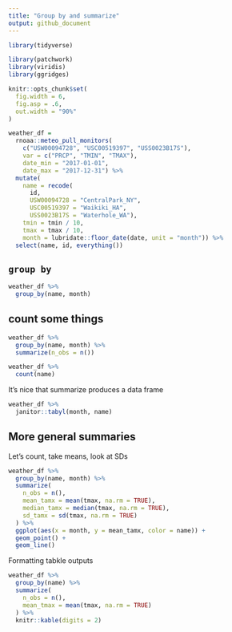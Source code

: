 ```yaml
---
title: "Group by and summarize"
output: github_document
---
```


```r
library(tidyverse)

library(patchwork)
library(viridis)
library(ggridges)

knitr::opts_chunk$set(
  fig.width = 6,
  fig.asp = .6,
  out.width = "90%"
)
```


```r
weather_df =  
  rnoaa::meteo_pull_monitors(
    c("USW00094728", "USC00519397", "USS0023B17S"),
    var = c("PRCP", "TMIN", "TMAX"), 
    date_min = "2017-01-01",
    date_max = "2017-12-31") %>%
  mutate(
    name = recode(
      id, 
      USW00094728 = "CentralPark_NY", 
      USC00519397 = "Waikiki_HA",
      USS0023B17S = "Waterhole_WA"),
    tmin = tmin / 10,
    tmax = tmax / 10,
    month = lubridate::floor_date(date, unit = "month")) %>%
  select(name, id, everything())
```


## `group by`

```r
weather_df %>% 
  group_by(name, month)
```


## count some things

```r
weather_df %>% 
  group_by(name, month) %>% 
  summarize(n_obs = n())

weather_df %>% 
  count(name)
```

It's nice that summarize produces a data frame

```r
weather_df %>% 
  janitor::tabyl(month, name)
```



## More general summaries

Let's count, take means, look at SDs

```r
weather_df %>% 
  group_by(name, month) %>% 
  summarize(
    n_obs = n(),
    mean_tamx = mean(tmax, na.rm = TRUE),
    median_tamx = median(tmax, na.rm = TRUE),
    sd_tamx = sd(tmax, na.rm = TRUE)
  ) %>% 
  ggplot(aes(x = month, y = mean_tamx, color = name)) + 
  geom_point() +
  geom_line()
```


Formatting tabkle outputs

```r
weather_df %>% 
  group_by(name) %>% 
  summarize(
    n_obs = n(),
    mean_tmax = mean(tmax, na.rm = TRUE)
  ) %>% 
  knitr::kable(digits = 2)
```

